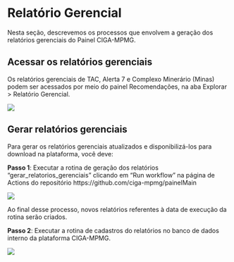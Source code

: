# Relatório Gerencial

Nesta seção, descrevemos os processos que envolvem a geração dos relatórios gerenciais do Painel CIGA-MPMG.

## Acessar os relatórios gerenciais

Os relatórios gerenciais de TAC, Alerta 7 e Complexo Minerário (Minas) podem ser acessados por meio do painel Recomendações, na aba Explorar > Relatório Gerencial.

![](img/relatorio_gerencial.png)

## Gerar relatórios gerenciais

Para gerar os relatórios gerenciais atualizados e disponibilizá-los para download na plataforma, você deve:

**Passo 1**: Executar a rotina de geração dos relatórios "gerar_relatorios_gerenciais" clicando em "Run workflow" na página de Actions do repositório https://github.com/ciga-mpmg/painelMain

![](img/actions_geracao_de_relatorio.png)

Ao final desse processo, novos relatórios referentes à data de execução da rotina serão criados.

**Passo 2**: Executar a rotina de cadastros do relatórios no banco de dados interno da plataforma CIGA-MPMG.

![](img/actions_atualizacao_bucket.png)